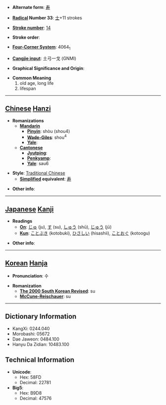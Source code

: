 * '''Alternate form''': [[寿]]

* '''[[Wiktionary:Chinese radical index| Radical]] Number 33''': [[Wiktionary:Chinese radical index 士|士]]+11 strokes

* '''[[Wiktionary:Chinese total strokes index|Stroke number]]''': [[Wiktionary:Chinese total strokes index 14|14]]

* '''Stroke order''': 

* '''[[Wiktionary:Chinese four corner index|Four-Corner System]]''': 4064<sub>1</sub>

* '''[[Wiktionary:Chinese Cangjie index|Cangjie input]]''': 土弓一戈 (GNMI)

* '''Graphical Significance and Origin''': 

* '''Common Meaning'''
*#old age, long life
*# lifespan


----

== [[Chinese]] [[Hanzi]] ==

* '''Romanizations'''
** '''[[Mandarin]]'''
*** '''[[Pinyin]]''': shòu (shou4)
*** '''[[Wade-Giles]]''': shou<sup>4</sup>
*** '''[[Yale]]''': 
** '''[[Cantonese]]'''
*** '''[[Jyutping]]''':
*** '''[[Penkyamp]]''': 
*** '''[[Yale]]''': sau6

* '''Style''': [[Traditional Chinese]] 
** '''[[Simplified Chinese|Simplified]] equivalent''': [[寿]]

* '''Other info''': 

----

== [[Japanese]] [[Kanji]] ==

* '''Readings'''
** '''[[On]]''': [[じゅ]] (ju), [[す]] (su), [[しゅう]] (shū), [[じゅう]] (jū)
** '''[[Kun]]''': [[ことぶき]] (kotobuki), [[ひさしい]] (hisashii), [[ことおぐ]] (kotoogu)

* '''Other info''':  

----

== [[Korean]] [[Hanja]] ==

* '''Pronunciation''': 수

* '''Romanization'''
** '''[[The 2000 South Korean Revised Romanization|The 2000 South Korean Revised]]''': su
** '''[[McCune-Reischauer]]''': su

----

== Dictionary Information ==

* KangXi: 0244.040
* Morobashi: 05672
* Dae Jaweon: 0484.100
* Hanyu Da Zidian: 10483.100

== Technical Information ==

* '''Unicode''':
** Hex: 58FD
** Decimal: 22781
* '''Big5''':
** Hex: B9D8
** Decimal: 47576
